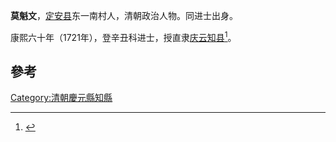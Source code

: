 '''莫魁文'''，[[定安县|定安县]]东一南村人，清朝政治人物。同进士出身。

康熙六十年（1721年），登辛丑科进士，授直隶[[庆云|庆云]][[知县|知县]]<ref>{{cite news|title=海南历代进士名表|url=http://www.hnszw.org.cn/data/news/2009/06/44121/|accessdate=2013-08-05|newspaper=海南史志网|archive-url=https://web.archive.org/web/20131203012302/http://www.hnszw.org.cn/data/news/2009/06/44121/|archive-date=2013-12-03|dead-url=yes}}</ref>。

==參考==
{{reflist}}
{{清朝人物小作品}}
{{康熙六十年辛丑科殿試金榜}}
{{DEFAULTSORT:Mo莫}}
[[Category:清朝慶元縣知縣|Category:清朝慶元縣知縣]]